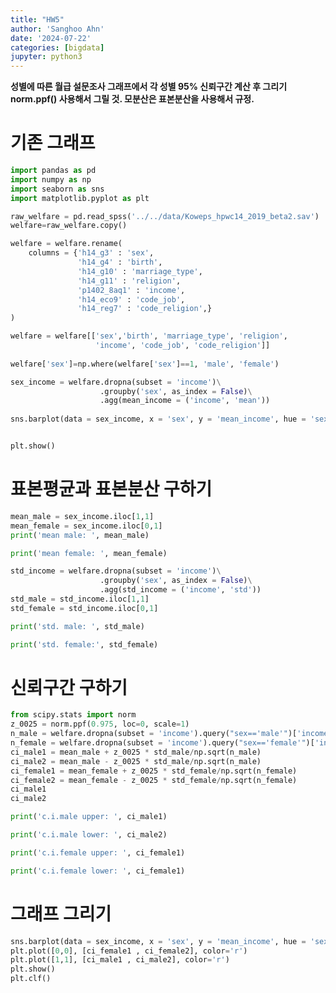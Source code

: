 ```yaml
---
title: "HW5"
author: 'Sanghoo Ahn'
date: '2024-07-22'
categories: [bigdata]
jupyter: python3
---
```

**성별에 따른 월급 설문조사 그래프에서 각 성별 95% 신뢰구간 계산 후 그리기 norm.ppf() 사용해서 그릴 것. 모분산은 표본분산을 사용해서 규정.**

# 기존 그래프

```python
import pandas as pd
import numpy as np
import seaborn as sns
import matplotlib.pyplot as plt

raw_welfare = pd.read_spss('../../data/Koweps_hpwc14_2019_beta2.sav')
welfare=raw_welfare.copy()

welfare = welfare.rename(
    columns = {'h14_g3' : 'sex',
               'h14_g4' : 'birth',
               'h14_g10' : 'marriage_type',
               'h14_g11' : 'religion',
               'p1402_8aq1' : 'income',
               'h14_eco9' : 'code_job',
               'h14_reg7' : 'code_religion',}
)

welfare = welfare[['sex','birth', 'marriage_type', 'religion',
                   'income', 'code_job', 'code_religion']]
                   
welfare['sex']=np.where(welfare['sex']==1, 'male', 'female')

sex_income = welfare.dropna(subset = 'income')\
                    .groupby('sex', as_index = False)\
                    .agg(mean_income = ('income', 'mean'))
                    
sns.barplot(data = sex_income, x = 'sex', y = 'mean_income', hue = 'sex')


plt.show()
```

# 표본평균과 표본분산 구하기

```python
mean_male = sex_income.iloc[1,1]
mean_female = sex_income.iloc[0,1]
print('mean male: ', mean_male)
```
```python
print('mean female: ', mean_female)
```
```python
std_income = welfare.dropna(subset = 'income')\
                    .groupby('sex', as_index = False)\
                    .agg(std_income = ('income', 'std'))
std_male = std_income.iloc[1,1]
std_female = std_income.iloc[0,1]

print('std. male: ', std_male)
```
```python
print('std. female:', std_female)
```

# 신뢰구간 구하기

```python
from scipy.stats import norm
z_0025 = norm.ppf(0.975, loc=0, scale=1)
n_male = welfare.dropna(subset = 'income').query("sex=='male'")['income'].count()
n_female = welfare.dropna(subset = 'income').query("sex=='female'")['income'].count()
ci_male1 = mean_male + z_0025 * std_male/np.sqrt(n_male)
ci_male2 = mean_male - z_0025 * std_male/np.sqrt(n_male)
ci_female1 = mean_female + z_0025 * std_female/np.sqrt(n_female)
ci_female2 = mean_female - z_0025 * std_female/np.sqrt(n_female)
ci_male1
ci_male2

print('c.i.male upper: ', ci_male1)
```
```python
print('c.i.male lower: ', ci_male2)
```
```python
print('c.i.female upper: ', ci_female1)
```
```python
print('c.i.female lower: ', ci_female1)
```

# 그래프 그리기

```python
sns.barplot(data = sex_income, x = 'sex', y = 'mean_income', hue = 'sex')
plt.plot([0,0], [ci_female1 , ci_female2], color='r')
plt.plot([1,1], [ci_male1 , ci_male2], color='r')
plt.show()
plt.clf()
```

